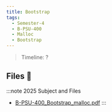 ```yaml
---
title: Bootstrap
tags:
  - Semester-4
  - B-PSU-400
  - Malloc
  - Bootstrap
---
```

> Timeline: ?


## Files 📂

:::note 2025 Subject and Files
- [B-PSU-400_Bootstrap_malloc.pdf](https://github.com/Studio-17/Epitech-Subjects/raw/main/Semester-4/B-PSU-400/Malloc/Bootstrap/B-PSU-400_Bootstrap_malloc.pdf)
:::


